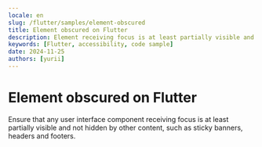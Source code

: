 ```yaml
---
locale: en
slug: /flutter/samples/element-obscured
title: Element obscured on Flutter
description: Element receiving focus is at least partially visible and not obscured by other content.
keywords: [Flutter, accessibility, code sample]
date: 2024-11-25
authors: [yurii]
---
```


# Element obscured on Flutter

Ensure that any user interface component receiving focus is at least partially visible and not hidden by other content, such as sticky banners, headers and footers.

<CodeSample id="element-obscured" platform="flutter" locale="en"/>
